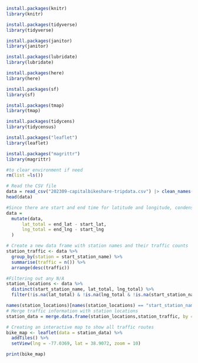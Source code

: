 ```r
install.packages(knitr)
library(knitr)

install.packages(tidyverse)
library(tidyverse)

install.packages(janitor)
library(janitor)

install.packages(lubridate)
library(lubridate)

install.packages(here)
library(here) 

install.packages(sf)
library(sf) 

install.packages(tmap)
library(tmap)

install.packages(tidycens)
library(tidycensus)
```

```r
install.packages("leaflet")
library(leaflet)

install.packages("magrittr")
library(magrittr)

```


```r
#to clear environment if need
rm(list =ls())
```


```r
# Read the CSV file
data = read_csv("202309-capitalbikeshare-tripdata.csv") |> clean_names()
head(data)
```

```r
#Since there are start and end time for latitude and longitude, condensing this information into a total makes it easier to visualize
data = 
  mutate(data,
      lat_total = end_lat - start_lat,
      lng_total = end_lng - start_lng
  )
```

```r
# Create a new data frame with station names and their traffic counts
station_traffic <- data %>%
  group_by(station = start_station_name) %>%
  summarise(traffic = n()) %>%
  arrange(desc(traffic))
```


```r
#Filtering out any N/A 
station_locations <- data %>%
  distinct(start_station_name, lat_total, lng_total) %>%
  filter(!is.na(lat_total) & !is.na(lng_total & !is.na(start_station_name)))
```

```r
names(station_locations)[names(station_locations) == "start_station_name"] <- "station"
# Merge traffic information with station locations
station_data = merge.data.frame(station_locations,station_traffic, by = "station", all = TRUE)
```

```r
# Creating an interactive map to show all traffic routes
bike_map <- leaflet(data = station_data) %>%
  addTiles() %>%
  setView(lng = -77.0369, lat = 38.9072, zoom = 10)

print(bike_map)
```

  